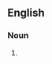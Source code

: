 ==English==

===Noun===
{{head|en|noun plural form|head=[[brown]] [[recluse]]s}}

# {{plural of|brown recluse|lang=en}}